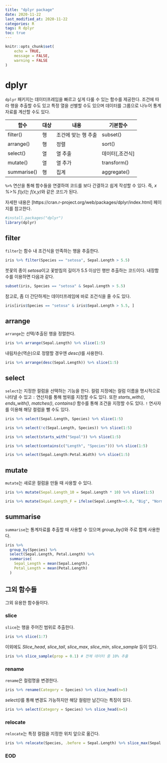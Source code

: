 ```yaml
---
title: "dplyr package"
date: 2020-11-22 
last_modified_at: 2020-11-22
categories: R
tags: R dplyr
toc: true  
---
```


```r
knitr::opts_chunk$set(
	echo = TRUE,
	message = FALSE,
	warning = FALSE
)
```

# dplyr

`dplyr` 패키지는 데이터프레임을 빠르고 싶게 다룰 수 있는 함수를 제공한다. 조건에 따라 행을 추출할 수도 있고 특정 열을 선별할 수도 있으며 데이터를 그룹으로 나누어 통계자료를 계산할 수도 있다.

함수|대상|내용|기본함수
-|-|-|-
filter()|행|조건에 맞는 행 추출|subset()
arrange()|행|정렬|sort()
select()|열|열 추출|데이터[,조건식]
mutate()|열|열 추가|transform()
summarise()|행|집계|aggregate()

`%>%` 연산을 통해 함수들을 연결하여 코드를 보다 간결하고 쉽게 작성할 수 있다. 즉, *x %>% f(y)*는 *f(x,y)*와 같은 코드가 된다. 

자세한 내용은 [https://cran.r-project.org/web/packages/dplyr/index.html] 페이지를 참고한다.

```r
#install.packages("dplyr")
library(dplyr)
```


## filter
`filter`는 함수 내 조건식을 만족하는 행을 추출한다.
```r
iris %>% filter(Species == "setosa", Sepal.Length > 5.5)
```
붓꽃의 종이 *setosa*이고 꽃받침의 길이가 5.5 이상인 행만 추출하는 코드이다. 내장함수를 이용하면 다음과 같다.

```r
subset(iris, Species == "setosa" & Sepal.Length > 5.5)
```

참고로, 좀 더 간단하게는 데이터프레임에 바로 조건식을 줄 수도 있다.
```r
iris[iris$Species == "setosa" & iris$Sepal.Length > 5.5, ]
```


## arrange
`arrange`는 선택/추출된 행을 정렬한다.

```r
iris %>% arrange(Sepal.Length) %>% slice(1:5)
```
내림차순(역순)으로 정렬할 경우엔 *desc()*를 사용한다.

```r
iris %>% arrange(desc(Sepal.Length)) %>% slice(1:5)
```

## select
`select`는 지정한 컬럼을 선택하는 기능을 한다. 컬럼 지정에는 컬럼 이름을 명시적으로 나타낼 수 있고 `:` 연산자를 통해 범위를 지정할 수도 있다. 또한 *starts_with()*, *ends_with()*, *matches()*, *contains()* 함수를 통해 조건을 지정할 수도 있다. `!` 연사자를 이용해 해당 컬럼을 뺄 수도 있다.

```r
iris %>% select(Sepal.Length, Species) %>% slice(1:5)
```
```r
iris %>% select(!c(Sepal.Length, Species)) %>% slice(1:5)
```

```r
iris %>% select(starts_with("Sepal")) %>% slice(1:5)
```
```r
iris %>% select(contains(c("Length", "Species"))) %>% slice(1:5)
```
```r
iris %>% select(Sepal.Length:Petal.Width) %>% slice(1:5)
```

## mutate
`mutate`는 새로운 컬럼을 만들 때 사용할 수 있다.

```r
iris %>% mutate(Sepal.Length_10 = Sepal.Length * 10) %>% slice(1:5)
```
```r
iris %>% mutate(Sepal.Length_F = ifelse(Sepal.Length>=5.0, "Big", "Normal")) %>% slice(1:5)
```


## summarise
`summarise`는 통계자료를 추출할 때 사용할 수 있으며 *group_by()*와 주로 함께 사용한다.

```r
iris %>% 
  group_by(Species) %>%
  select(Sepal.Length, Petal.Length) %>%
  summarise(
    Sepal_Length = mean(Sepal.Length),
    Petal_Length = mean(Petal.Length)
  )
```


## 그외 함수들
그외 유용한 함수들이다.

### slice
`slice`는 행을 주어진 범위로 추출한다.

```r
iris %>% slice(1:7)
```
이외에도 *Slice_head*, *slice_tail*, *slice_max*, *slice_min*, *slice_sample* 등이 있다. 

```r
iris %>% slice_sample(prop = 0.1) # 전체 데이터 중 10% 추출
```


### rename
`rename`은 컬럼명을 변경한다.

```r
iris %>% rename(Category = Species) %>% slice_head(n=5)
```

*select()*를 통해 변경도 가능하지만 해당 컬럼만 남긴다는 특징이 있다.
```r
iris %>% select(Category = Species) %>% slice_head(n=5)
```

### relocate
`relocate`는 특정 컬럼을 지정한 위치 앞으로 옮긴다.

```r
iris %>% relocate(Species, .before = Sepal.Length) %>% slice_max(Sepal.Length, n=5)
```


### EOD {.unnumbered}
